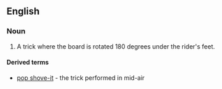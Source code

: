 ==English==
{{wikipedia}}
===Noun===
{{en-noun}}

# {{context|skateboarding|lang=en}} A trick where the board is rotated 180 degrees under the rider's feet.

====Derived terms====
*[[pop shove-it]] - the trick performed in mid-air